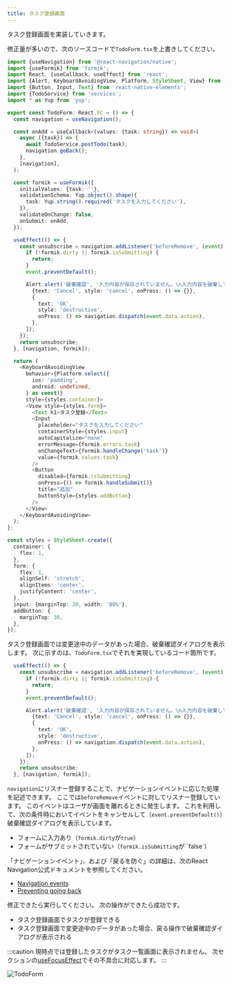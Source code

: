 ```yaml
---
title: タスク登録画面
---
```


タスク登録画面を実装していきます。

修正量が多いので、次のソースコードで`TodoForm.tsx`を上書きしてください。

```typescript jsx title="/src/screens/todo/TodoForm.tsx"
import {useNavigation} from '@react-navigation/native';
import {useFormik} from 'formik';
import React, {useCallback, useEffect} from 'react';
import {Alert, KeyboardAvoidingView, Platform, StyleSheet, View} from 'react-native';
import {Button, Input, Text} from 'react-native-elements';
import {TodoService} from 'services';
import * as Yup from 'yup';

export const TodoForm: React.FC = () => {
  const navigation = useNavigation();

  const onAdd = useCallback<(values: {task: string}) => void>(
    async ({task}) => {
      await TodoService.postTodo(task);
      navigation.goBack();
    },
    [navigation],
  );

  const formik = useFormik({
    initialValues: {task: ''},
    validationSchema: Yup.object().shape({
      task: Yup.string().required('タスクを入力してください'),
    }),
    validateOnChange: false,
    onSubmit: onAdd,
  });

  useEffect(() => {
    const unsubscribe = navigation.addListener('beforeRemove', (event) => {
      if (!formik.dirty || formik.isSubmitting) {
        return;
      }
      event.preventDefault();

      Alert.alert('破棄確認', '入力内容が保存されていません。\n入力内容を破棄してよろしいですか？', [
        {text: 'Cancel', style: 'cancel', onPress: () => {}},
        {
          text: 'OK',
          style: 'destructive',
          onPress: () => navigation.dispatch(event.data.action),
        },
      ]);
    });
    return unsubscribe;
  }, [navigation, formik]);

  return (
    <KeyboardAvoidingView
      behavior={Platform.select({
        ios: 'padding',
        android: undefined,
      } as const)}
      style={styles.container}>
      <View style={styles.form}>
        <Text h1>タスク登録</Text>
        <Input
          placeholder="タスクを入力してください"
          containerStyle={styles.input}
          autoCapitalize="none"
          errorMessage={formik.errors.task}
          onChangeText={formik.handleChange('task')}
          value={formik.values.task}
        />
        <Button
          disabled={formik.isSubmitting}
          onPress={() => formik.handleSubmit()}
          title="追加"
          buttonStyle={styles.addButton}
        />
      </View>
    </KeyboardAvoidingView>
  );
};

const styles = StyleSheet.create({
  container: {
    flex: 1,
  },
  form: {
    flex: 1,
    alignSelf: 'stretch',
    alignItems: 'center',
    justifyContent: 'center',
  },
  input: {marginTop: 20, width: '80%'},
  addButton: {
    marginTop: 30,
  },
});
```

タスク登録画面では変更途中のデータがあった場合、破棄確認ダイアログを表示します。
次に示すのは、`TodoForm.tsx`でそれを実現しているコード箇所です。

```typescript jsx
  useEffect(() => {
    const unsubscribe = navigation.addListener('beforeRemove', (event) => {
      if (!formik.dirty || formik.isSubmitting) {
        return;
      }
      event.preventDefault();

      Alert.alert('破棄確認', '入力内容が保存されていません。\n入力内容を破棄してよろしいですか？', [
        {text: 'Cancel', style: 'cancel', onPress: () => {}},
        {
          text: 'OK',
          style: 'destructive',
          onPress: () => navigation.dispatch(event.data.action),
        },
      ]);
    });
    return unsubscribe;
  }, [navigation, formik]);
```

`navigation`にリスナー登録することで、ナビゲーションイベントに応じた処理を記述できます。
ここでは`beforeRemove`イベントに対してリスナー登録しています。
このイベントはユーザが画面を離れるときに発生します。
これを利用して、次の条件時においてイベントをキャンセルして（`event.preventDefault()`）破棄確認ダイアログを表示しています。

- フォームに入力あり（`formik.dirty`が`true`）
- フォームがサブミットされていない（`formik.isSubmitting`が``false`）

「ナビゲーションイベント」、および「戻るを防ぐ」の詳細は、次のReact Navigation公式ドキュメントを参照してください。

- [Navigation events](https://reactnavigation.org/docs/navigation-events/)
- [Preventing going back](https://reactnavigation.org/docs/preventing-going-back/)

修正できたら実行してください。
次の操作ができたら成功です。

- タスク登録画面でタスクが登録できる
- タスク登録画面で変更途中のデータがあった場合、戻る操作で破棄確認ダイアログが表示される

:::caution
現時点では登録したタスクがタスク一覧画面に表示されません。
次セクションの[useFocusEffect](use-focus-effect)でその不具合に対応します。
:::

![TodoForm](app-hands-on/todo-form.png)
